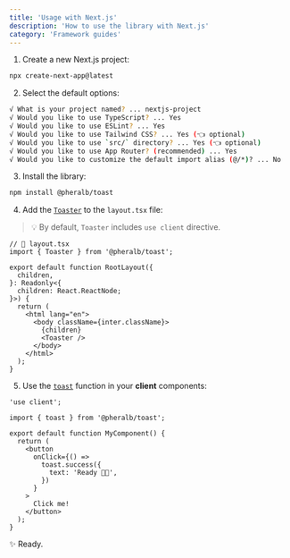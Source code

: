 ```yaml
---
title: 'Usage with Next.js'
description: 'How to use the library with Next.js'
category: 'Framework guides'
---
```


1. Create a new Next.js project:

```bash
npx create-next-app@latest
```

2. Select the default options:

```bash
√ What is your project named? ... nextjs-project
√ Would you like to use TypeScript? ... Yes
√ Would you like to use ESLint? ... Yes
√ Would you like to use Tailwind CSS? ... Yes (👈 optional)
√ Would you like to use `src/` directory? ... Yes (👈 optional)
√ Would you like to use App Router? (recommended) ... Yes
√ Would you like to customize the default import alias (@/*)? ... No
```

3. Install the library:

```bash
npm install @pheralb/toast
```

4. Add the [`Toaster`](/toaster) to the `layout.tsx` file:

> 💡 By default, `Toaster` includes `use client` directive.

```tsx
// 📃 layout.tsx
import { Toaster } from '@pheralb/toast';

export default function RootLayout({
  children,
}: Readonly<{
  children: React.ReactNode;
}>) {
  return (
    <html lang="en">
      <body className={inter.className}>
        {children}
        <Toaster />
      </body>
    </html>
  );
}
```

5. Use the [`toast`](/toast) function in your **client** components:

```tsx
'use client';

import { toast } from '@pheralb/toast';

export default function MyComponent() {
  return (
    <button
      onClick={() =>
        toast.success({
          text: 'Ready 🚀✨',
        })
      }
    >
      Click me!
    </button>
  );
}
```

✨ Ready.
